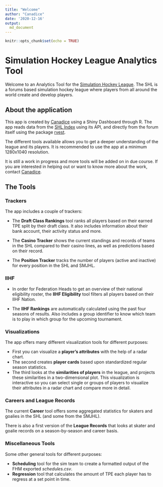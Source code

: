 ```yaml
---
title: "Welcome"
author: "Canadice"
date: '2020-12-16'
output: 
  md_document
---
```


```r
knitr::opts_chunk$set(echo = TRUE)
```

# Simulation Hockey League Analytics Tool

Welcome to an Analytics Tool for the [Simulation Hockey League](https://simulationhockey.com/index.php). The SHL is a forums based simulation hockey league where players from all around the world create and develop players. 

## About the application

This app is created by [Canadice](https://simulationhockey.com/member.php?action=profile) using a Shiny Dashboard through R. The app reads data from the [SHL Index](https://index.simulationhockey.com/) using its API, and directly from the forum itself using the package [rvest](https://github.com/tidyverse/rvest). 

The different tools available allows you to get a deeper understanding of the league and its players. It is recommended to use the app at a minimum 1280x1040 resolution.

It is still a work in progress and more tools will be added on in due course. If you are interested in helping out or want to know more about the work, contact [Canadice](https://simulationhockey.com/member.php?action=profile).

## The Tools

### Trackers
The app includes a couple of trackers:

- The **Draft Class Rankings** tool ranks all players based on their earned TPE split by their draft class. It also includes information about their bank account, their activity status and more. 

- The **Casino Tracker** shows the current standings and records of teams in the SHL compared to their casino lines, as well as predictions based on their record. 

- The **Position Tracker** tracks the number of players (active and inactive) for every position in the SHL and SMJHL.

### IIHF
- In order for Federation Heads to get an overview of their national eligibility roster, the **IIHF Eligibility** tool filters all players based on their IIHF Nation. 

- The **IIHF Rankings** are automatically calculated using the past four seasons of results. Also includes a group identifier to know which team is to play in which group for the upcoming tournament.


### Visualizations
The app offers many different visualization tools for different purposes:

- First you can visualize a **player's attributes** with the help of a radar chart. 
- The second creates **player cards** based upon standardized regular season statistics.
- The third looks at the **similarities of players** in the league, and projects these similarities in a two-dimensional plot. This visualization is interactive so you can select single or groups of players to visualize their attributes in a radar chart and compare more in detail. 

### Careers and League Records
The current **Career** tool offers some aggregated statistics for skaters and goalies in the SHL (and some from the SMJHL). 

There is also a first version of the **League Records** that looks at skater and goalie records on a season-by-season and career basis. 


### Miscellaneous Tools
Some other general tools for different purposes:

- **Scheduling** tool for the sim team to create a formatted output of the FHM exported *schedules.csv*.
- **Regression** tool that calculates the amount of TPE each player has to regress at a set point in time.



